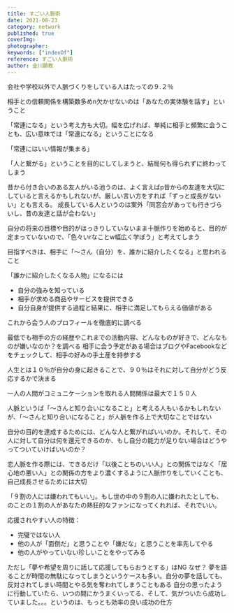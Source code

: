 ```yaml
---
title: すごい人脈術
date: 2021-08-23
category: network
published: true
coverImg: 
photographer: 
keywords: ["indexOf"]
reference: すごい人脈術
author: 金川顕教
---
```


会社や学校以外で人脈づくりをしている人はたっての９.２％

相手との信頼関係を構築数多めn欠かせないのは「あなたの実体験を話す」ということ

「常連になる」という考え方も大切。幅を広げれば、単純に相手と頻繁に会うことも、広い意味では「常連になる」ということになる

「常連にはいい情報が集まる」

「人と繋がる」ということを目的にしてしまうと、結局何も得られずに終わってしまう

昔から付き合いのある友人がいる池うのは、よく言えばp昔からの友達を大切にしていると言えるかもしれないが、厳しい言い方をすれば「ずっと成長がないい」とも言える。
成長している人というのは案外「同窓会があっても行きづらいし、昔の友達と話が合わない」

自分の将来の目標や目的がはっきりしていないまま十脈作りを始めると、目的が定まっていないので、「色々いrなことw幅広く学ぼう」と考えてしまう

目指すべきは、相手に「〜さん（自分）を、誰かに紹介したくなる」と思われること

「誰かに紹介したくなる人物」になるには
- 自分の強みを知っている
- 相手が求める商品やサービスを提供できる
- 自分自身が提供する過程と結果に、相手に満足してもらえる価値がある

これから会う人のプロフィールを徹底的に調べる

最低でも相手の方の経歴やこれまでの活動内容、どんなものが好きで、どんなものが嫌いなのか？を調べる
相手に会う予定がある場合はブログやFacebookなどをチェックして、相手の好みの手土産を持参する

人生とは１０％が自分の身に起きることで、９０％はそれに対して自分がどう反応するかで決まる

一人の人間がコミュニケーションを取れる人間関係は最大で１５０人

人脈というば「〜さんと知り合いになること」と考える人もいるかもしれないが、「〜さんと知り合いになること」が人脈を作る上で大切なことではない

自分の目的を達成するためには、どんな人と繋がればいいのか。それして、その人に対して自分は何を還元できるのか、もし自分の能力が足りない場合はどうやってついていけばいいのか？

恋人脈を作る際には、できるだけ「以後ことちのいい人」との関係ではなく「居心地の悪い人」との関係の方をより濃くするように人脈作りをしていくことも、自己成長させるためには大切

「９割の人には嫌われてもいい」。もし世の中の９割の人に嫌われたとしても、のことの１割の人があなたの熱狂的なファンになってくれれば、それでいい。

応援されやすい人の特徴：
* 完璧ではない人
* 他の人が「面倒だ」と思うことや「嫌だな」と思うことを率先してやる
* 他の人がやっていない珍しいことをやってみる

ただし「夢や希望を周りに話して応援してもらおうとする」はNG
なぜ？
夢を語ることが時間の無駄になってしまうというケースも多い。自分の夢を話しても、反対されてしまい時間とやる気を奪われてしまうこともある
自分の思ったように行動していたら、いつの間にかうまくいってる、そして、気がついたら成功していました。。。というのは、もっとも効率の良い成功の仕方